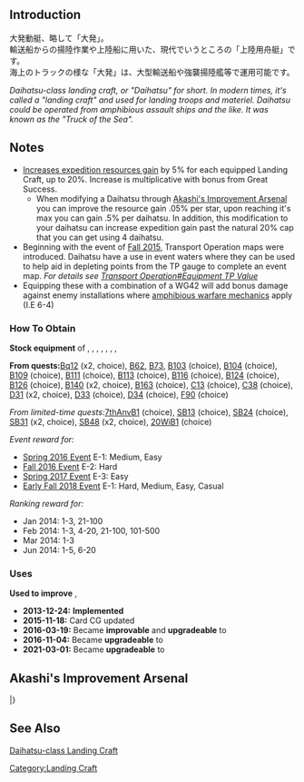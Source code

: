 {{EquipmentInfo|68}}

==Introduction==
大発動艇、略して「大発」。<br>
輸送船からの揚陸作業や上陸船に用いた、現代でいうところの「上陸用舟艇」です。<br>
海上のトラックの様な「大発」は、大型輸送船や強襲揚陸艦等で運用可能です。

''Daihatsu-class landing craft, or "Daihatsu" for short. In modern times, it's called a "landing craft" and used for landing troops and materiel. Daihatsu could be operated from amphibious assault ships and the like. It was known as the "Truck of the Sea".''

==Notes==
*[[Expeditions#Landing Crafts|Increases expedition resources gain]] by 5% for each equipped Landing Craft, up to 20%. Increase is multiplicative with bonus from Great Success.
**When modifying a Daihatsu through [[Akashi's Improvement Arsenal]] you can improve the resource gain .05% per star, upon reaching it's max you can gain .5% per daihatsu. In addition, this modification to your daihatsu can increase expedition gain past the natural 20% cap that you can get using 4 daihatsu.
*Beginning with the event of [[Fall 2015 Event|Fall 2015]], Transport Operation maps were introduced. Daihatsu have a use in event waters where they can be used to help aid in depleting points from the TP gauge to complete an event map. ''For details see [[Transport Operation#Equipment TP Value]]''
* Equipping these with a combination of a WG42 will add bonus damage against enemy installations where [[Combat/Anti-Installation#Damage Bonuses|amphibious warfare mechanics]] apply (I.E 6-4)

<div class="mw-collapsible"><h3>How To Obtain</h3>
<div class="mw-collapsible-content">
'''Stock equipment''' of {{Ship/Link|Abukuma Kai Ni}}, {{Ship/Link|Akitsu Maru}}, {{Ship/Link|Arare Kai Ni}}, {{Ship/Link|Arashio Kai Ni}}, {{Ship/Link|Kinu Kai Ni}}, {{Ship/Link|Ooshio Kai Ni}}, {{Ship/Link|Shinshuu Maru Kai}}, {{Ship/Link|Shinshuu Maru}}

'''From quests: '''[[Quests#Bq12|Bq12]] (x2, choice), [[Quests#B62|B62]], [[Quests#B73|B73]], [[Quests#B103|B103]] (choice), [[Quests#B104|B104]] (choice), [[Quests#B109|B109]] (choice), [[Quests#B111|B111]] (choice), [[Quests#B113|B113]] (choice), [[Quests#B116|B116]] (choice), [[Quests#B124|B124]] (choice), [[Quests#B126|B126]] (choice), [[Quests#B140|B140]] (x2, choice), [[Quests#B163|B163]] (choice), [[Quests#C13|C13]] (choice), [[Quests#C38|C38]] (choice), [[Quests#D31|D31]] (x2, choice), [[Quests#D33|D33]] (choice), [[Quests#D34|D34]] (choice), [[Quests#F90|F90]] (choice)

''From limited-time quests: ''[[Quests/Seasonal#7thAnvB1|7thAnvB1]] (choice), [[Quests/Seasonal#SB13|SB13]] (choice), [[Quests/Seasonal#SB24|SB24]] (choice), [[Quests/Seasonal#SB31|SB31]] (x2, choice), [[Quests/Seasonal#SB48|SB48]] (x2, choice), [[Quests/Seasonal#20WiB1|20WiB1]] (choice)

''Event reward for:''
* [[Spring 2016 Event]] E-1: Medium, Easy
* [[Fall 2016 Event]] E-2: Hard
* [[Spring 2017 Event]] E-3: Easy
* [[Early Fall 2018 Event]] E-1: Hard, Medium, Easy, Casual

''Ranking reward for:''
* Jan 2014: 1-3, 21-100
* Feb 2014: 1-3, 4-20, 21-100, 101-500
* Mar 2014: 1-3
* Jun 2014: 1-5, 6-20

</div></div>

<div class="mw-collapsible"><h3>Uses</h3>
<div class="mw-collapsible-content">
'''Used to improve''' {{Equipment/Link|Daihatsu Landing Craft}}, {{Equipment/Link|Toku Daihatsu Landing Craft}}

</div></div>


<div class="mw-collapsible><h3>Updates History</h3>
<div class="mw-collapsible-content>
* '''2013-12-24:''' '''Implemented'''
* '''2015-11-18:''' Card CG updated
* '''2016-03-19:''' Became '''improvable''' and '''upgradeable''' to {{Equipment/Link|Daihatsu Landing Craft (Type 89 Medium Tank & Landing Force)}}
* '''2016-11-04:''' Became '''upgradeable''' to {{Equipment/Link|Toku Daihatsu Landing Craft}}
* '''2021-03-01:''' Became '''upgradeable''' to {{Equipment/Link|Armed Daihatsu}}
</div></div>

==Akashi's Improvement Arsenal==
{{AkashiWorkshop}}
{{AkashiWorkshopLine2
|Name={{PAGENAME}}
|ItemType=LandingCraft
|Fuel=50
|Ammo=30
|Steel=30
|Baux=10
|Mats0-5=1/2
|Mats6-9=1/4
|Mats10=4/8
|Screws0-5=1/2
|Screws6-9=2/3
|Screws10=3/7
|EquipConsume0-5=1x{{Drum|Drum Canister}}
|EquipConsume6-9=1x{{GreenGunMG|7.7mm Machine Gun}}
|EquipConsume10=3x{{GreenGunMG|12.7mm Machine Gun}}
|Sun=Ak<br>Ab<br>Sa
|Mon=&nbsp;<br>Ab<br>Sa
|Tue=&nbsp;<br>&nbsp;<br>Sa
|Wed=Ak<br>&nbsp;<br>Sa
|Thu=Ak<br>&nbsp;<br>&nbsp;
|Fri=Ak<br>Ab<br>&nbsp;
|Sat=Ak<br>Ab<br>&nbsp;
|2ndShip=[[Akitsu Maru]]<br>[[Abukuma#Second Upgrade|Abukuma&nbsp;Kai&nbsp;Ni]]<br>[[Satsuki#Second Upgrade|Satsuki Kai Ni]]
|Notes=Upgrades to [[Daihatsu-class Landing Craft (Type 89 Medium Tanks & Marines)]].
|Mats10:2=8/16
|Screws10:2=6/12
|EquipConsume10:2=4x{{LandingCraft|Daihatsu-class Landing Craft}}
|Sun:2=Ki<br>&nbsp;
|Mon:2=&nbsp;<br>Ta
|Tue:2=&nbsp;<br>Ta
|Wed:2=&nbsp;<br>Ta
|Thu:2=Ki<br>Ta
|Fri:2=Ki<br>&nbsp;
|Sat:2=Ki<br>&nbsp;
|2ndShip:2=[[Kinu#Second Upgrade|Kinu Kai Ni]]<br>[[Tatsuta#Second Upgrade|Tatsuta Kai Ni]]
|Notes:2=Upgrades to [[Toku Daihatsu-class Landing Craft]]
}}
{{AkashiWorkshopLine
|Name={{PAGENAME}}
|ItemType=LandingCraft
|Fuel=50
|Ammo=30
|Steel=30
|Baux=10
|Mats0-5=1/2
|Mats6-9=1/4
|Mats10=6/9
|Screws0-5=1/2
|Screws6-9=2/3
|Screws10=3/6
|EquipConsume0-5=1x{{Drum|Drum Canister}}
|EquipConsume6-9=1x{{GreenGunMG|7.7mm Machine Gun}}
|EquipConsume10=1x{{LandingCraft|Daihatsu-class Landing Craft (Type 89 Medium Tanks & Marines)}}
|Sun=Sh
|Mon=Sh
|Tue=Sh
|Wed=Sh
|Thu=Sh
|Fri=Sh
|Sat=Sh
|2ndShip=[[Shinshuu Maru]]
|Notes=Upgrades to [[Armed Daihatsu]].
}}
|}

==See Also==
[[wikipedia:Daihatsu-class landing craft|Daihatsu-class Landing Craft]]
{{Equipmentlist}}
[[Category:Landing Craft]]